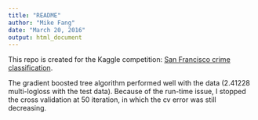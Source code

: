 ```yaml
---
title: "README"
author: "Mike Fang"
date: "March 20, 2016"
output: html_document
---
```


This repo is created for the Kaggle competition: [San Francisco crime classification](https://www.kaggle.com/c/sf-crime/leaderboard).

The gradient boosted tree algorithm performed well with the data (2.41228 multi-logloss with the test data). Because of the run-time issue, I stopped the cross validation at 50 iteration, in which the cv error was still decreasing. 

